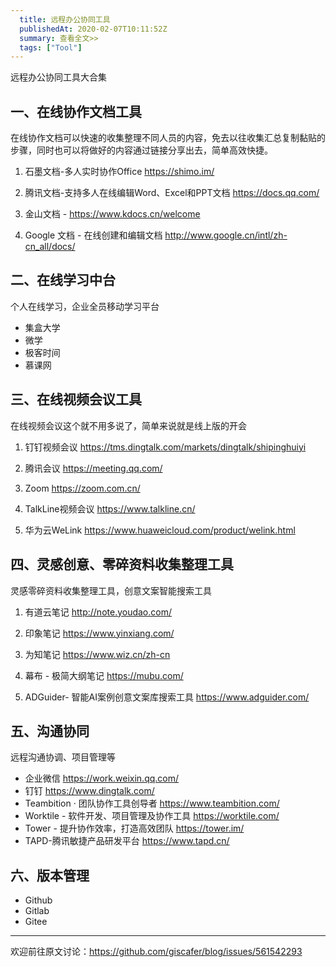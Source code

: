 ```yaml
---
  title: 远程办公协同工具
  publishedAt: 2020-02-07T10:11:52Z
  summary: 查看全文>>
  tags: ["Tool"]
---
```


远程办公协同工具大合集
 
 
## 一、在线协作文档工具
 
在线协作文档可以快速的收集整理不同人员的内容，免去以往收集汇总复制黏贴的步骤，同时也可以将做好的内容通过链接分享出去，简单高效快捷。
 
1. 石墨文档-多人实时协作Office https://shimo.im/
 
2. 腾讯文档-支持多人在线编辑Word、Excel和PPT文档 https://docs.qq.com/
 
3. 金山文档 - https://www.kdocs.cn/welcome
 
4. Google 文档 - 在线创建和编辑文档 http://www.google.cn/intl/zh-cn_all/docs/
 
 
## 二、在线学习中台
 
个人在线学习，企业全员移动学习平台
 
- 集盒大学
- 微学
- 极客时间
- 慕课网
 
## 三、在线视频会议工具
 
在线视频会议这个就不用多说了，简单来说就是线上版的开会
 
1. 钉钉视频会议  https://tms.dingtalk.com/markets/dingtalk/shipinghuiyi
 
2. 腾讯会议 https://meeting.qq.com/
 
3. Zoom https://zoom.com.cn/
 
4. TalkLine视频会议 https://www.talkline.cn/
 
5. 华为云WeLink https://www.huaweicloud.com/product/welink.html
 
 
## 四、灵感创意、零碎资料收集整理工具
 
灵感零碎资料收集整理工具，创意文案智能搜索工具
 
1. 有道云笔记 http://note.youdao.com/
 
2. 印象笔记 https://www.yinxiang.com/
 
3. 为知笔记 https://www.wiz.cn/zh-cn
 
4. 幕布 - 极简大纲笔记 https://mubu.com/
 
5. ADGuider- 智能AI案例创意文案库搜索工具 https://www.adguider.com/
 
 
## 五、沟通协同
 
远程沟通协调、项目管理等

- 企业微信 https://work.weixin.qq.com/
- 钉钉 https://www.dingtalk.com/
- Teambition · 团队协作工具创导者 https://www.teambition.com/ 
- Worktile - 软件开发、项目管理及协作工具 https://worktile.com/
- Tower - 提升协作效率，打造高效团队 https://tower.im/
- TAPD-腾讯敏捷产品研发平台 https://www.tapd.cn/

## 六、版本管理

- Github
- Gitlab
- Gitee


---
欢迎前往原文讨论：https://github.com/giscafer/blog/issues/561542293
